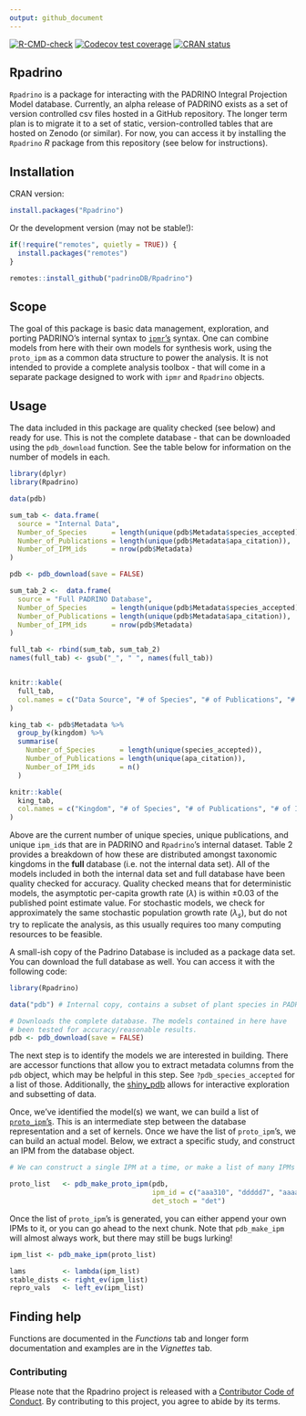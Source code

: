 ```yaml
---
output: github_document
---
```


[![R-CMD-check](https://github.com/padrinODB/Rpadrino/workflows/R-CMD-check/badge.svg)](https://github.com/padrinoDB/Rpadrino/actions) 
[![Codecov test coverage](https://codecov.io/gh/padrinoDB/Rpadrino/branch/main/graph/badge.svg)](https://codecov.io/gh/padrinoDB/Rpadrino?branch=main)
[![CRAN status](https://www.r-pkg.org/badges/version/Rpadrino)](https://cran.r-project.org/package=Rpadrino) 


## Rpadrino

`Rpadrino` is a package for interacting with the PADRINO Integral Projection Model database. Currently, an alpha release of PADRINO exists as a set of version controlled csv files hosted in a GitHub repository. The longer term plan is to migrate it to a set of static, version-controlled tables that are hosted on Zenodo (or similar). For now, you can access it by installing the `Rpadrino` _R_ package from this repository (see below for instructions).

## Installation

CRAN version:

```r
install.packages("Rpadrino")
```

Or the development version (may not be stable!):

```r

if(!require("remotes", quietly = TRUE)) {
  install.packages("remotes")
}

remotes::install_github("padrinoDB/Rpadrino")

```

## Scope

The goal of this package is basic data management, exploration, and porting PADRINO's internal syntax to [`ipmr`'s](https://levisc8.github.io/ipmr/) syntax. One can combine models from here with their own models for synthesis work, using the `proto_ipm` as a common data structure to power the analysis. It is not intended to provide a complete analysis toolbox - that will come in a separate package designed to work with `ipmr` and `Rpadrino` objects.

## Usage

The data included in this package are quality checked (see below) and ready for use. This is not the complete database - that can be downloaded using the `pdb_download` function. See the table below for information on the number of models in each.

```r
library(dplyr)
library(Rpadrino)

data(pdb)

sum_tab <- data.frame(
  source = "Internal Data",
  Number_of_Species      = length(unique(pdb$Metadata$species_accepted)), 
  Number_of_Publications = length(unique(pdb$Metadata$apa_citation)),
  Number_of_IPM_ids      = nrow(pdb$Metadata)
)

pdb <- pdb_download(save = FALSE)

sum_tab_2 <-  data.frame(
  source = "Full PADRINO Database",
  Number_of_Species      = length(unique(pdb$Metadata$species_accepted)), 
  Number_of_Publications = length(unique(pdb$Metadata$apa_citation)),
  Number_of_IPM_ids      = nrow(pdb$Metadata)
)

full_tab <- rbind(sum_tab, sum_tab_2)
names(full_tab) <- gsub("_", " ", names(full_tab))


knitr::kable(
  full_tab,
  col.names = c("Data Source", "# of Species", "# of Publications", "# of IPM id's")
)

king_tab <- pdb$Metadata %>%
  group_by(kingdom) %>% 
  summarise(
    Number_of_Species      = length(unique(species_accepted)), 
    Number_of_Publications = length(unique(apa_citation)),
    Number_of_IPM_ids      = n()
  )

knitr::kable(
  king_tab,
  col.names = c("Kingdom", "# of Species", "# of Publications", "# of IPM id's")
)

```

Above are the current number of unique species, unique publications, and unique `ipm_id`s that are in PADRINO and `Rpadrino`'s internal dataset. Table 2 provides a breakdown of how these are distributed amongst taxonomic kingdoms in the **full** database (i.e. not the internal data set). All of the models included in both the internal data set and full database have been quality checked for accuracy. Quality checked means that for deterministic models, the asymptotic per-capita growth rate ($\lambda$) is within $\pm 0.03$ of the published point estimate value. For stochastic models, we check for approximately the same stochastic population growth rate ($\lambda_s$), but do not try to replicate the analysis, as this usually requires too many computing resources to be feasible.  

A small-ish copy of the Padrino Database is included as a package data set. You can download the full database as well. You can access it with the following code:

```r

library(Rpadrino)

data("pdb") # Internal copy, contains a subset of plant species in PADRINO

# Downloads the complete database. The models contained in here have 
# been tested for accuracy/reasonable results.  
pdb <- pdb_download(save = FALSE) 

```

The next step is to identify the models we are interested in building. There are accessor functions that allow you to extract metadata columns from the `pdb` object, which may be helpful in this step. See `?pdb_species_accepted` for a list of those. Additionally, the [shiny_pdb](https://sam-levin.shinyapps.io/shiny_pdb/) allows for interactive exploration and subsetting of data. 

Once, we've identified the model(s) we want, we can build a list of [`proto_ipm`'s](https://levisc8.github.io/ipmr/articles/proto-ipms.html). This is an intermediate step between the database representation and a set of kernels. Once we have the list of `proto_ipm`'s, we can build an actual model. Below, we extract a specific study, and construct an IPM from the database object.

```r

# We can construct a single IPM at a time, or make a list of many IPMs

proto_list   <- pdb_make_proto_ipm(pdb, 
                                   ipm_id = c("aaa310", "ddddd7", "aaaa17"),
                                   det_stoch = "det")

```

Once the list of `proto_ipm`'s is generated, you can either append your own IPMs to it, or you can go ahead to the next chunk. Note that `pdb_make_ipm` will almost always work, but there may still be bugs lurking!

```r

ipm_list <- pdb_make_ipm(proto_list)

lams         <- lambda(ipm_list)
stable_dists <- right_ev(ipm_list)
repro_vals   <- left_ev(ipm_list)

```

## Finding help

Functions are documented in the _Functions_ tab and longer form documentation and examples are in the _Vignettes_ tab.

### Contributing

Please note that the Rpadrino project is released with a [Contributor Code of Conduct](https://contributor-covenant.org/version/2/0/CODE_OF_CONDUCT.html). By contributing to this project, you agree to abide by its terms.

